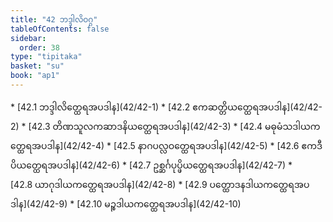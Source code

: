 ```yaml
---
title: "42 ဘဒ္ဒါလိဝဂ္ဂ"
tableOfContents: false
sidebar:
  order: 38
type: "tipitaka"
basket: "su"
book: "ap1"
---
```



<DynamicBreadcrumb />



<TableOfContents book="ap1" section="42">
* [42.1 ဘဒ္ဒါလိတ္ထေရအပဒါန](42/42-1)
* [42.2 ဧကဆတ္တိယတ္ထေရအပဒါန](42/42-2)
* [42.3 တိဏသူလကဆာဒနိယတ္ထေရအပဒါန](42/42-3)
* [42.4 မဓုမံသဒါယကတ္ထေရအပဒါန](42/42-4)
* [42.5 နာဂပလ္လဝတ္ထေရအပဒါန](42/42-5)
* [42.6 ဧကဒီပိယတ္ထေရအပဒါန](42/42-6)
* [42.7 ဥစ္ဆင်္ဂပုပ္ဖိယတ္ထေရအပဒါန](42/42-7)
* [42.8 ယာဂုဒါယကတ္ထေရအပဒါန](42/42-8)
* [42.9 ပတ္ထောဒနဒါယကတ္ထေရအပဒါန](42/42-9)
* [42.10 မဉ္စဒါယကတ္ထေရအပဒါန](42/42-10)
</TableOfContents>